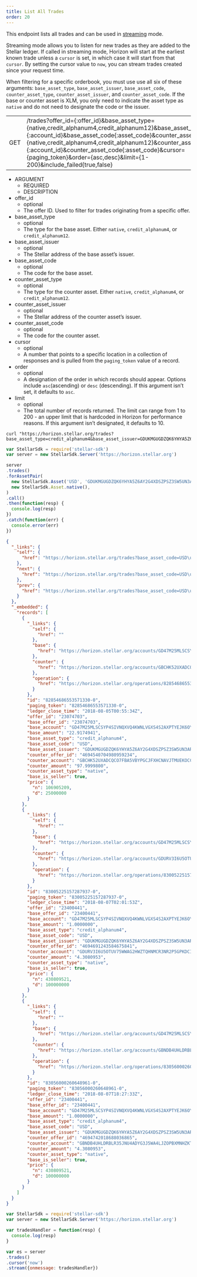```yaml
---
title: List All Trades
order: 20
---
```



This endpoint lists all trades and can be used in [streaming](../introduction/streaming.mdx) mode.

Streaming mode allows you to listen for new trades as they are added to the Stellar ledger. If called in streaming mode, Horizon will start at the earliest known trade unless a `cursor` is set, in which case it will start from that `cursor`. By setting the cursor value to `now`, you can stream trades created since your request time.

When filtering for a specific orderbook, you must use use all six of these arguments: `base_asset_type`, `base_asset_issuer`, `base_asset_code`, `counter_asset_type`, `counter_asset_issuer`, and `counter_asset_code`. If the base or counter asset is XLM, you only need to indicate the asset type as `native` and do not need to designate the code or the issuer.

<Endpoint>

|     |                              |
| --- | ---------------------------- |
| GET | /trades?offer_id={:offer_id}&base_asset_type={native,credit_alphanum4,credit_alphanum12}&base_asset_issuer={:account_id}&base_asset_code{:asset_code}&counter_asset_type={native,credit_alphanum4,credit_alphanum12}&counter_asset_issuer={:account_id}&counter_asset_code{:asset_code}&cursor={paging_token}&order={asc,desc}&limit={1-200}&include_failed{true,false} |

</Endpoint>

<AttributeTable>

- ARGUMENT
  - REQUIRED
  - DESCRIPTION
- offer_id
  - optional
  - The offer ID. Used to filter for trades originating from a specific offer.
- base_asset_type
  - optional
  - The type for the base asset. Either `native`, `credit_alphanum4`, or `credit_alphanum12`.
- base_asset_issuer
  - optional
  - The Stellar address of the base asset’s issuer.
- base_asset_code
  - optional
  - The code for the base asset.
- counter_asset_type
  - optional
  - The type for the counter asset. Either `native`, `credit_alphanum4`, or `credit_alphanum12`.
- counter_asset_issuer
  - optional
  - The Stellar address of the counter asset’s issuer.
- counter_asset_code
  - optional
  - The code for the counter asset.
- cursor
  - optional
  - A number that points to a specific location in a collection of responses and is pulled from the `paging_token` value of a record.
- order
  - optional
  - A designation of the order in which records should appear. Options include `asc`(ascending) or `desc` (descending). If this argument isn’t set, it defaults to `asc`.
- limit
  - optional
  - The total number of records returned. The limit can range from 1 to 200 - an upper limit that is hardcoded in Horizon for performance reasons. If this argument isn’t designated, it defaults to 10.

</AttributeTable>

<CodeExample title="Example Request">

```curl
curl "https://horizon.stellar.org/trades?base_asset_type=credit_alphanum4&base_asset_issuer=GDUKMGUGDZQK6YHYA5Z6AY2G4XDSZPSZ3SW5UN3ARVMO6QSRDWP5YLEX&base_asset_code=USD&counter_asset_type=native&limit=3"
```

```JavaScript
var StellarSdk = require('stellar-sdk')
var server = new StellarSdk.Server('https://horizon.stellar.org')

server
.trades()
.forAssetPair(
  new StellarSdk.Asset('USD', 'GDUKMGUGDZQK6YHYA5Z6AY2G4XDSZPSZ3SW5UN3ARVMO6QSRDWP5YLEX'),
  new StellarSdk.Asset.native(),
)
.call()
.then(function(resp) {
  console.log(resp)
})
.catch(function(err) {
  console.error(err)
})
```

</CodeExample>

<ExampleResponse title="Example Response">

```json
{
  "_links": {
    "self": {
      "href": "https://horizon.stellar.org/trades?base_asset_code=USD\u0026base_asset_issuer=GDUKMGUGDZQK6YHYA5Z6AY2G4XDSZPSZ3SW5UN3ARVMO6QSRDWP5YLEX\u0026base_asset_type=credit_alphanum4\u0026counter_asset_type=native\u0026cursor=\u0026limit=3\u0026order=asc"
    },
    "next": {
      "href": "https://horizon.stellar.org/trades?base_asset_code=USD\u0026base_asset_issuer=GDUKMGUGDZQK6YHYA5Z6AY2G4XDSZPSZ3SW5UN3ARVMO6QSRDWP5YLEX\u0026base_asset_type=credit_alphanum4\u0026counter_asset_type=native\u0026cursor=83056000260648961-0\u0026limit=3\u0026order=asc"
    },
    "prev": {
      "href": "https://horizon.stellar.org/trades?base_asset_code=USD\u0026base_asset_issuer=GDUKMGUGDZQK6YHYA5Z6AY2G4XDSZPSZ3SW5UN3ARVMO6QSRDWP5YLEX\u0026base_asset_type=credit_alphanum4\u0026counter_asset_type=native\u0026cursor=82854686553571330-0\u0026limit=3\u0026order=desc"
    }
  },
  "_embedded": {
    "records": [
      {
        "_links": {
          "self": {
            "href": ""
          },
          "base": {
            "href": "https://horizon.stellar.org/accounts/GD47M25MLSCSYP4SIVNQXVQ4KWNLVGXS4S2AXPTYEJK6OY4VALJWK4BS"
          },
          "counter": {
            "href": "https://horizon.stellar.org/accounts/GBCHK52UXADCQCO7FBA5VBYPGCJFXHCNAVJTMUEKOCCNKJH5F35UZU5T"
          },
          "operation": {
            "href": "https://horizon.stellar.org/operations/82854686553571330"
          }
        },
        "id": "82854686553571330-0",
        "paging_token": "82854686553571330-0",
        "ledger_close_time": "2018-08-05T00:55:34Z",
        "offer_id": "23074703",
        "base_offer_id": "23074703",
        "base_account": "GD47M25MLSCSYP4SIVNQXVQ4KWNLVGXS4S2AXPTYEJK6OY4VALJWK4BS",
        "base_amount": "22.9174941",
        "base_asset_type": "credit_alphanum4",
        "base_asset_code": "USD",
        "base_asset_issuer": "GDUKMGUGDZQK6YHYA5Z6AY2G4XDSZPSZ3SW5UN3ARVMO6QSRDWP5YLEX",
        "counter_offer_id": "4694540704980959234",
        "counter_account": "GBCHK52UXADCQCO7FBA5VBYPGCJFXHCNAVJTMUEKOCCNKJH5F35UZU5T",
        "counter_amount": "97.9999800",
        "counter_asset_type": "native",
        "base_is_seller": true,
        "price": {
          "n": 106905209,
          "d": 25000000
        }
      },
      {
        "_links": {
          "self": {
            "href": ""
          },
          "base": {
            "href": "https://horizon.stellar.org/accounts/GD47M25MLSCSYP4SIVNQXVQ4KWNLVGXS4S2AXPTYEJK6OY4VALJWK4BS"
          },
          "counter": {
            "href": "https://horizon.stellar.org/accounts/GDURV3I6U5OTUV75WWAG2HWZTQHNMCR3NR2P5GPKDCIS2AEWCFSOLVFU"
          },
          "operation": {
            "href": "https://horizon.stellar.org/operations/83005225157287937"
          }
        },
        "id": "83005225157287937-0",
        "paging_token": "83005225157287937-0",
        "ledger_close_time": "2018-08-07T02:01:53Z",
        "offer_id": "23400441",
        "base_offer_id": "23400441",
        "base_account": "GD47M25MLSCSYP4SIVNQXVQ4KWNLVGXS4S2AXPTYEJK6OY4VALJWK4BS",
        "base_amount": "1.0000000",
        "base_asset_type": "credit_alphanum4",
        "base_asset_code": "USD",
        "base_asset_issuer": "GDUKMGUGDZQK6YHYA5Z6AY2G4XDSZPSZ3SW5UN3ARVMO6QSRDWP5YLEX",
        "counter_offer_id": "4694691243584675841",
        "counter_account": "GDURV3I6U5OTUV75WWAG2HWZTQHNMCR3NR2P5GPKDCIS2AEWCFSOLVFU",
        "counter_amount": "4.3080953",
        "counter_asset_type": "native",
        "base_is_seller": true,
        "price": {
          "n": 430809521,
          "d": 100000000
        }
      },
      {
        "_links": {
          "self": {
            "href": ""
          },
          "base": {
            "href": "https://horizon.stellar.org/accounts/GD47M25MLSCSYP4SIVNQXVQ4KWNLVGXS4S2AXPTYEJK6OY4VALJWK4BS"
          },
          "counter": {
            "href": "https://horizon.stellar.org/accounts/GBNDB4UHLDRBLR35JNU4ADYG3J5WA4LJZOPBXMNHZKTKSL37BDX4UBQY"
          },
          "operation": {
            "href": "https://horizon.stellar.org/operations/83056000260648961"
          }
        },
        "id": "83056000260648961-0",
        "paging_token": "83056000260648961-0",
        "ledger_close_time": "2018-08-07T18:27:33Z",
        "offer_id": "23400441",
        "base_offer_id": "23400441",
        "base_account": "GD47M25MLSCSYP4SIVNQXVQ4KWNLVGXS4S2AXPTYEJK6OY4VALJWK4BS",
        "base_amount": "1.0000000",
        "base_asset_type": "credit_alphanum4",
        "base_asset_code": "USD",
        "base_asset_issuer": "GDUKMGUGDZQK6YHYA5Z6AY2G4XDSZPSZ3SW5UN3ARVMO6QSRDWP5YLEX",
        "counter_offer_id": "4694742018688036865",
        "counter_account": "GBNDB4UHLDRBLR35JNU4ADYG3J5WA4LJZOPBXMNHZKTKSL37BDX4UBQY",
        "counter_amount": "4.3080953",
        "counter_asset_type": "native",
        "base_is_seller": true,
        "price": {
          "n": 430809521,
          "d": 100000000
        }
      }
    ]
  }
}
```

</ExampleResponse>

<CodeExample title="JavaScript Streaming Example">

```JavaScript
var StellarSdk = require('stellar-sdk')
var server = new StellarSdk.Server('https://horizon.stellar.org')

var tradesHandler = function(resp) {
  console.log(resp)
}

var es = server
.trades()
.cursor('now')
.stream({onmessage: tradesHandler})
```

</CodeExample>
